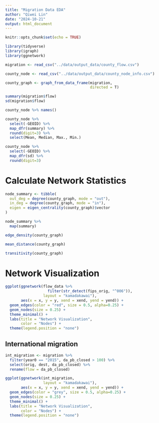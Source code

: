 ```yaml
---
title: "Migration Data EDA"
author: "Qiwei Lin"
date: "2024-10-21"
output: html_document
---
```


```r
knitr::opts_chunk$set(echo = TRUE)
```

```r
library(tidyverse)
library(igraph)
library(ggnetwork)
```

```r
migration <- read_csv("../data/output_data/county_flow.csv")

county_node <- read_csv("../data/output_data/county_node_info.csv")
```

```r
county_graph <- graph_from_data_frame(migration, 
                                      directed = T)
```

```r
summary(migration$flow)
sd(migration$flow)
```

```r
county_node %>% names()
```
```r
county_node %>% 
  select(-GEOID) %>% 
  map_dfr(summary) %>% 
  round(digit=3) %>% 
  select(Mean, Median, Max., Min.)

county_node %>% 
  select(-GEOID) %>% 
  map_dfr(sd) %>% 
  round(digit=3) 
```



# Calculate Network Statistics 

```r
node_summary <- tibble(
  out_deg = degree(county_graph, mode = "out"),
  in_deg = degree(county_graph, mode = "in"),
  eigen = eigen_centrality(county_graph)$vector
)

node_summary %>% 
  map(summary)
```
```r
edge_density(county_graph)

mean_distance(county_graph)

transitivity(county_graph)
```


# Network Visualization

```r
ggplot(ggnetwork(flow_data %>% 
                   filter(str_detect(fips_orig, "^006")), 
                 layout = "kamadakawai"), 
       aes(x = x, y = y, xend = xend, yend = yend)) +
  geom_edges(color = "red", size = 0.5, alpha=0.25) +
  geom_nodes(size = 0.25) +
  theme_minimal() +
  labs(title = "Network Visualization",
       color = "Nodes") +
  theme(legend.position = "none")
```


## International migration

```r
int_migration <- migration %>% 
  filter(year0 == "2015", da_pb_closed > 100) %>% 
  select(orig, dest, da_pb_closed) %>% 
  rename(flow = da_pb_closed) 
```

```r
ggplot(ggnetwork(int_migration, 
                 layout = "kamadakawai"), 
       aes(x = x, y = y, xend = xend, yend = yend)) +
  geom_edges(color = "grey", size = 0.5, alpha=0.25) +
  geom_nodes(size = 0.25) +
  theme_minimal() +
  labs(title = "Network Visualization",
       color = "Nodes") +
  theme(legend.position = "none")
```


